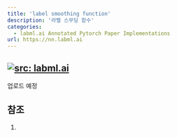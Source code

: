 ```yaml
---
title: 'label smoothing function'
description: '라벨 스무딩 함수'
categories:
  - labml.ai Annotated Pytorch Paper Implementations
url: https://nn.labml.ai
---
```

<a href="https://nn.labml.ai/" target="_blank"><img   loading="lazy" alt="src: labml.ai" src="https://img.shields.io/badge/문서-labml.ai_Annoated_Pytorch_Paper_Implementations-deeppink" ></a>
---
업로드 예정
 
## 참조

1.
